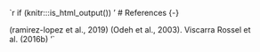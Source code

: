 `r if (knitr:::is_html_output()) '
# References {-}


(ramirez-lopez et al., 2019)
(Odeh et al., 2003).
Viscarra Rossel et al. (2016b)
'`


